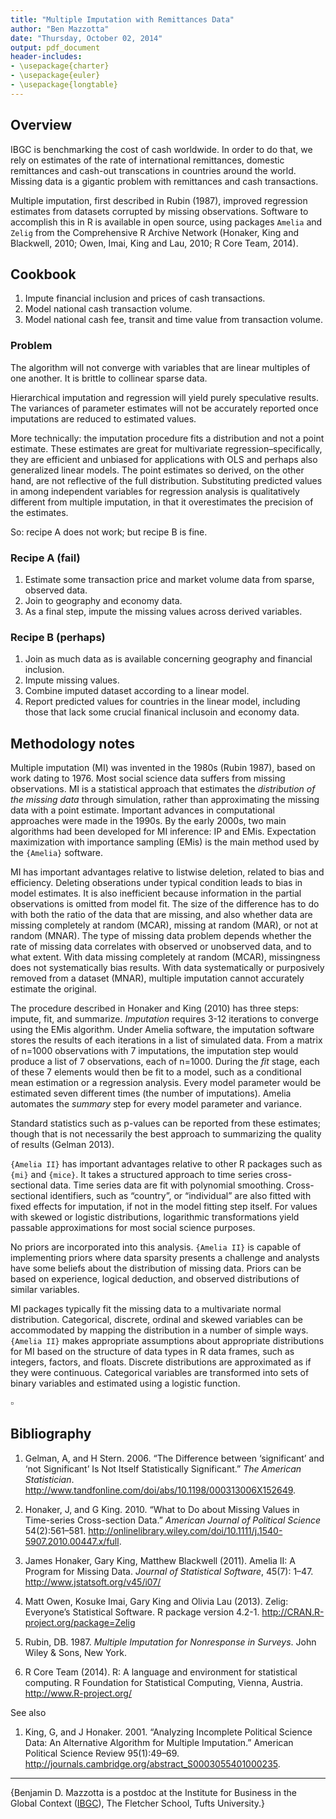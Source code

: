 ```yaml
---
title: "Multiple Imputation with Remittances Data"
author: "Ben Mazzotta"
date: "Thursday, October 02, 2014"
output: pdf_document
header-includes:
- \usepackage{charter}
- \usepackage{euler}
- \usepackage{longtable}
---
```



## Overview

IBGC is benchmarking the cost of cash worldwide. In order to do that, we rely on estimates of the rate of international remittances, domestic remittances and cash-out transcations in countries around the world. Missing data is a gigantic problem with remittances and cash transactions. 

Multiple imputation, first described in Rubin (1987), improved regression estimates from datasets corrupted by missing observations. Software to accomplish this in R is available in open source, using packages `Amelia` and `Zelig` from the Comprehensive R Archive Network (Honaker, King and Blackwell, 2010; Owen, Imai, King and Lau, 2010; R Core Team, 2014).


## Cookbook

1. Impute financial inclusion and prices of cash transactions.
2. Model national cash transaction volume.
3. Model national cash fee, transit and time value from transaction volume.

### Problem

The algorithm will not converge with variables that are linear multiples of one another. It is brittle to collinear sparse data.

Hierarchical imputation and regression will yield purely speculative results. The variances of parameter estimates will not be accurately reported once imputations are reduced to estimated values. 

More technically: the imputation procedure fits a distribution and not a point estimate. These estimates are great for multivariate regression--specifically, they are efficient and unbiased for applications with OLS and perhaps also generalized linear models. The point estimates so derived, on the other hand, are not reflective of the full distribution. Substituting predicted values in among independent variables for regression analysis is qualitatively different from multiple imputation, in that it overestimates the precision of the estimates.

So: recipe A does not work; but recipe B is fine.

### Recipe A (fail)

1. Estimate some transaction price and market volume data from sparse, observed data. 
2. Join to geography and economy data.
3. As a final step, impute the missing values across derived variables.

### Recipe B (perhaps)

1. Join as much data as is available concerning geography and financial inclusion.
2. Impute missing values.
3. Combine imputed dataset according to a linear model.
4. Report predicted values for countries in the linear model, including those that lack some crucial finanical inclusoin and economy data.


## Methodology notes

Multiple imputation (MI) was invented in the 1980s (Rubin 1987), based on work dating to 1976. Most social science data suffers from missing observations. MI is a statistical approach that estimates the *distribution of the missing data* through simulation, rather than approximating the missing data with a point estimate. Important advances in computational approaches were made in the 1990s. By the early 2000s, two main algorithms had been developed for MI inference: IP and EMis. Expectation maximization with importance sampling (EMis) is the main method used by the `{Amelia}` software.\footnote{Honaker and King explain EMis is reasonably accurate and fast, as compared to the more computationally intensive and technically demanding imputation-posterior (IP) algorithm.}

MI has important advantages relative to listwise deletion, related to bias and efficiency. Deleting obserations under typical condition leads to bias in model estimates. It is also inefficient because information in the partial observations is omitted from model fit. The size of the difference has to do with both the ratio of the data that are missing, and also whether data are missing completely at random (MCAR), missing at random (MAR), or not at random (MNAR). The type of missing data problem depends whether the rate of missing data correlates with observed or unobserved data, and to what extent. With data missing completely at random (MCAR), missingness does not systematically bias results. With data systematically or purposively removed from a dataset (MNAR), multiple imputation cannot accurately estimate the original.

The procedure described in Honaker and King (2010) has three steps: impute, fit, and summarize. *Imputation* requires 3-12 iterations to converge using the EMis algorithm.  Under Amelia software, the imputation software stores the results of each iterations in a list of simulated data. From a matrix of n=1000 observations with 7 imputations, the imputation step would produce a list of 7 observations, each of n=1000. During the *fit* stage, each of these 7 elements would then be fit to a model, such as a conditional mean estimation or a regression analysis. Every model parameter would be estimated seven different times (the number of imputations). Amelia automates the *summary* step for every model parameter and variance.

Standard statistics such as p-values can be reported from these estimates; though that is not necessarily the best approach to summarizing the quality of results (Gelman 2013). 

`{Amelia II}` has important advantages relative to other R packages such as `{mi}` and `{mice}`. It takes a structured approach to time series cross-sectional data. Time series data are fit with polynomial smoothing.\footnote{Order is limited to $k \leq 3$.} Cross-sectional identifiers, such as "country", or "individual" are also fitted with fixed effects for imputation, if not in the model fitting step itself. For values with skewed or logistic distributions, logarithmic transformations yield passable approximations for most social science purposes.

No priors are incorporated into this analysis. `{Amelia II}` is capable of implementing priors where data sparsity presents a challenge and analysts have some beliefs about the distribution of missing data. Priors can be based on experience, logical deduction, and observed distributions of similar variables.

MI packages typically fit the missing data to a multivariate normal distribution. Categorical, discrete, ordinal and skewed variables can be accommodated by mapping the distribution in a number of simple ways. `{Amelia II}` makes appropriate assumptions about appropriate distributions for MI based on the structure of data types in R data frames, such as integers, factors, and floats. Discrete distributions are approximated as if they were continuous. Categorical variables are transformed into sets of binary variables and estimated using a logistic function. 

$\square$

## Bibliography


1. Gelman, A, and H Stern. 2006. “The Difference between ‘significant’ and ‘not Significant’ Is Not Itself Statistically Significant.” *The American Statistician*. <http://www.tandfonline.com/doi/abs/10.1198/000313006X152649>.

1. Honaker, J, and G King. 2010. “What to Do about Missing Values in Time-series Cross-section Data.” *American Journal of Political Science* 54(2):561--581.  <http://onlinelibrary.wiley.com/doi/10.1111/j.1540-5907.2010.00447.x/full>.

2. James Honaker, Gary King, Matthew Blackwell (2011). Amelia II: A Program for Missing Data. *Journal of  Statistical Software*, 45(7): 1--47. <http://www.jstatsoft.org/v45/i07/>

3. Matt Owen, Kosuke Imai, Gary King and Olivia Lau (2013). Zelig: Everyone's Statistical Software. R package version 4.2-1. <http://CRAN.R-project.org/package=Zelig>

4. Rubin, DB. 1987. *Multiple Imputation for Nonresponse in Surveys*. John Wiley \& Sons, New York. 

5. R Core Team (2014). R: A language and environment for statistical computing. R Foundation for Statistical Computing, Vienna, Austria.  <http://www.R-project.org/>

See also 

1. King, G, and J Honaker. 2001. "Analyzing Incomplete Political Science Data: An Alternative Algorithm for Multiple Imputation." American Political Science Review 95(1):49--69. <http://journals.cambridge.org/abstract_S0003055401000235>.

---


\footnotesize{Benjamin D. Mazzotta is a postdoc at the Institute for Business in the Global Context ([IBGC](http://fletcher.tufts.edu/ibgc)), The Fletcher School, Tufts University.}